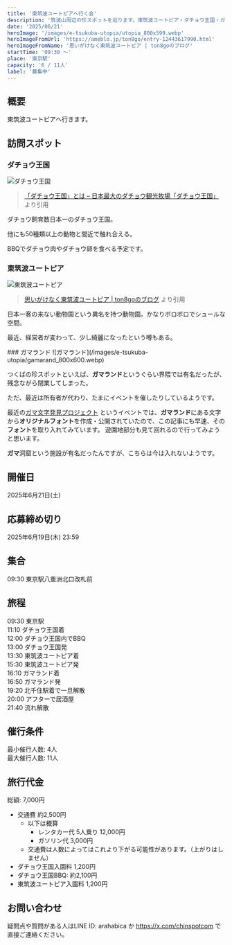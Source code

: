 ```yaml
---
title: '東筑波ユートピアへ行く会'
description: '筑波山周辺の珍スポットを巡ります。東筑波ユートピア・ダチョウ王国・ガマランドを巡ります。'
date: '2025/06/21'
heroImage: '/images/e-tsukuba-utopia/utopia_800x599.webp'
heroImageFromUrl: 'https://ameblo.jp/ton8go/entry-12443617990.html'
heroImageFromName: '思いがけなく東筑波ユートピア | ton8goのブログ'
startTime: '09:30 〜'
place: '東京駅'
capacity: '6 / 11人'
label: '募集中'
---
```


## 概要

東筑波ユートピアへ行きます。

## 訪問スポット


### ダチョウ王国

![ダチョウ王国](/images/e-tsukuba-utopia/dachou_800x490.webp)

> [「ダチョウ王国」とは – 日本最大のダチョウ観光牧場「ダチョウ王国」](https://dacho.co.jp/dacho-oukoku) より引用

ダチョウ飼育数日本一のダチョウ王国。

他にも50種類以上の動物と間近で触れ合える。

BBQでダチョウ肉やダチョウ卵を食べる予定です。

### 東筑波ユートピア
![東筑波ユートピア](/images/e-tsukuba-utopia/utopia_800x599.webp)
> [思いがけなく東筑波ユートピア | ton8goのブログ](https://ameblo.jp/ton8go/entry-12443617990.html) より引用

日本一客の来ない動物園という異名を持つ動物園。かなりボロボロでシュールな空間。

最近、経営者が変わって、少し綺麗になったという噂もある。

<GamaMoji>
### ガマランド
![ガマランド](/images/e-tsukuba-utopia/gamarand_800x600.webp)

つくばの珍スポットといえば、**ガマランド**というぐらい界隈では有名だったが、残念ながら閉業してしまった。

ただ、最近は所有者が代わり、たまにイベントを催したりしているようです。

最近の[ガマ文字発見プロジェクト](https://note.com/miroku_sanso/n/n78382fd9fbc1) というイベントでは、**ガマランド**にある文字から**オリジナルフォント**を作成・公開されていたので、この記事にも早速、その**フォント**を取り入れてみています。
遊園地部分も見て回れるので行ってみようと思います。

**ガマ**洞窟という施設が有名だったんですが、こちらは今は入れないようです。
</GamaMoji>

## 開催日

2025年6月21日(土)

## 応募締め切り

2025年6月19日(木) 23:59

## 集合

09:30 東京駅八重洲北口改札前

## 旅程
09:30 東京駅  
11:10 ダチョウ王国着  
12:00 ダチョウ王国内でBBQ  
13:00 ダチョウ王国発  
13:30 東筑波ユートピア着  
15:30 東筑波ユートピア発  
16:10 ガマランド着  
16:50 ガマランド発  
19:20 北千住駅着で一旦解散  
20:00 アフターで居酒屋  
21:40 流れ解散  



## 催行条件

最小催行人数: 4人  
最大催行人数: 11人

## 旅行代金

総額: 7,000円

- 交通費 約2,500円
  - 以下は概算
    - レンタカー代 5人乗り 12,000円
    - ガソリン代 3,000円
  * 交通費は人数によってはこれより下がる可能性があります。（上がりはしません）
- ダチョウ王国入園料 1,200円
- ダチョウ王国BBQ: 約2,100円
- 東筑波ユートピア入園料 1,200円

## お問い合わせ

疑問点や質問がある人はLINE ID: arahabica か https://x.com/chinspotcom で直接ご連絡ください。
